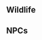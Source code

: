 {{Disambiguation}}
==Wildlife==
{{Items by Category List|Sumpter Beast|type=Wildlife}}

==NPCs==
{{Pages by Category List|Sumpter Beast NPCs}}